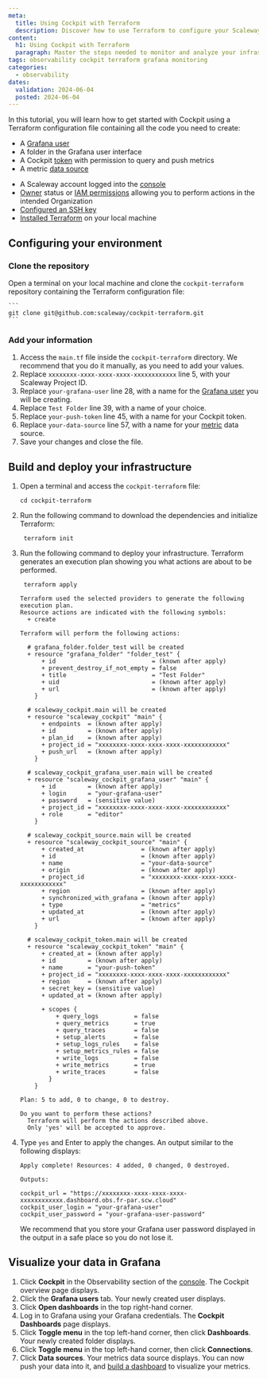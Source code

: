 ```yaml
---
meta:
  title: Using Cockpit with Terraform
  description: Discover how to use Terraform to configure your Scaleway Cockpit. This detailed guide walks you through creating a token, setting up a Grafana user, and configuring internal and external data sources.
content:
  h1: Using Cockpit with Terraform
  paragraph: Master the steps needed to monitor and analyze your infrastructure efficiently with our comprehensive tutorial.
tags: observability cockpit terraform grafana monitoring
categories:
  - observability
dates:
  validation: 2024-06-04
  posted: 2024-06-04
---
```


In this tutorial, you will learn how to get started with Cockpit using a Terraform configuration file containing all the code you need to create:

- A [Grafana user](/observability/cockpit/concepts/#grafana-users/)
- A folder in the Grafana user interface
- A Cockpit [token](/observability/cockpit/concepts/#tokens/) with permission to query and push metrics
- A metric [data source](/observability/cockpit/concepts/#data-sources/)

<Macro id="requirements" />

- A Scaleway account logged into the [console](https://console.scaleway.com/)
- [Owner](/identity-and-access-management/iam/concepts/#owner/) status or [IAM permissions](/identity-and-access-management/iam/concepts/#permission/) allowing you to perform actions in the intended Organization
- [Configured an SSH key](/identity-and-access-management/organizations-and-projects/how-to/create-ssh-key/#how-to-generate-an-ed25519-ssh-key-pair-on-macos-and-linux/)
- [Installed Terraform](https://www.terraform.io/downloads.html/) on your local machine


## Configuring your environment

### Clone the repository

Open a terminal on your local machine and clone the `cockpit-terraform` repository containing the Terraform configuration file:

    ```
    git clone git@github.com:scaleway/cockpit-terraform.git
    ```

### Add your information

1. Access the `main.tf` file inside the `cockpit-terraform` directory. We recommend that you do it manually, as you need to add your values.
2. Replace `xxxxxxxx-xxxx-xxxx-xxxx-xxxxxxxxxxxx` line 5, with your Scaleway Project ID.
3. Replace `your-grafana-user` line 28, with a name for the [Grafana user](/observability/cockpit/concepts/#grafana-users/) you will be creating.
4. Replace `Test Folder` line 39, with a name of your choice.
5. Replace `your-push-token` line 45, with a name for your Cockpit token.
6. Replace `your-data-source` line 57, with a name for your [metric](/observability/cockpit/concepts/#metric/) data source.
7. Save your changes and close the file.

## Build and deploy your infrastructure

1. Open a terminal and access the `cockpit-terraform` file:

    ```
    cd cockpit-terraform
    ```
2. Run the following command to download the dependencies and initialize Terraform:

    ```
     terraform init
    ```
3. Run the following command to deploy your infrastructure. Terraform generates an execution plan showing you what actions are about to be performed.

    ```
     terraform apply
    ```

    ```
    Terraform used the selected providers to generate the following execution plan.
    Resource actions are indicated with the following symbols:
      + create

    Terraform will perform the following actions:

      # grafana_folder.folder_test will be created
      + resource "grafana_folder" "folder_test" {
          + id                           = (known after apply)
          + prevent_destroy_if_not_empty = false
          + title                        = "Test Folder"
          + uid                          = (known after apply)
          + url                          = (known after apply)
        }

      # scaleway_cockpit.main will be created
      + resource "scaleway_cockpit" "main" {
          + endpoints  = (known after apply)
          + id         = (known after apply)
          + plan_id    = (known after apply)
          + project_id = "xxxxxxxx-xxxx-xxxx-xxxx-xxxxxxxxxxxx"
          + push_url   = (known after apply)
        }

      # scaleway_cockpit_grafana_user.main will be created
      + resource "scaleway_cockpit_grafana_user" "main" {
          + id         = (known after apply)
          + login      = "your-grafana-user"
          + password   = (sensitive value)
          + project_id = "xxxxxxxx-xxxx-xxxx-xxxx-xxxxxxxxxxxx"
          + role       = "editor"
        }

      # scaleway_cockpit_source.main will be created
      + resource "scaleway_cockpit_source" "main" {
          + created_at                = (known after apply)
          + id                        = (known after apply)
          + name                      = "your-data-source"
          + origin                    = (known after apply)
          + project_id                = "xxxxxxxx-xxxx-xxxx-xxxx-xxxxxxxxxxxx"
          + region                    = (known after apply)
          + synchronized_with_grafana = (known after apply)
          + type                      = "metrics"
          + updated_at                = (known after apply)
          + url                       = (known after apply)
        }

      # scaleway_cockpit_token.main will be created
      + resource "scaleway_cockpit_token" "main" {
          + created_at = (known after apply)
          + id         = (known after apply)
          + name       = "your-push-token"
          + project_id = "xxxxxxxx-xxxx-xxxx-xxxx-xxxxxxxxxxxx"
          + region     = (known after apply)
          + secret_key = (sensitive value)
          + updated_at = (known after apply)

          + scopes {
              + query_logs          = false
              + query_metrics       = true
              + query_traces        = false
              + setup_alerts        = false
              + setup_logs_rules    = false
              + setup_metrics_rules = false
              + write_logs          = false
              + write_metrics       = true
              + write_traces        = false
            }
        }

    Plan: 5 to add, 0 to change, 0 to destroy.

    Do you want to perform these actions?
      Terraform will perform the actions described above.
      Only 'yes' will be accepted to approve.
    ```
4. Type `yes` and Enter to apply the changes. An output similar to the following displays:

    ```
    Apply complete! Resources: 4 added, 0 changed, 0 destroyed.

    Outputs:

    cockpit_url = "https://xxxxxxxx-xxxx-xxxx-xxxx-xxxxxxxxxxxx.dashboard.obs.fr-par.scw.cloud"
    cockpit_user_login = "your-grafana-user"
    cockpit_user_password = "your-grafana-user-password"
    ```

    <Message type="important">
      We recommend that you store your Grafana user password displayed in the output in a safe place so you do not lose it.
    </Message>

## Visualize your data in Grafana

1. Click **Cockpit** in the Observability section of the [console](https://console.scaleway.com/). The Cockpit overview page displays.
2. Click the **Grafana users** tab. Your newly created user displays.
3. Click **Open dashboards** in the top right-hand corner.
4. Log in to Grafana using your Grafana credentials. The **Cockpit Dashboards** page displays.
5. Click **Toggle menu** in the top left-hand corner, then click **Dashboards**. Your newly created folder displays.
6. Click **Toggle menu** in the top left-hand corner, then click **Connections**.
7. Click **Data sources**. Your metrics data source displays. You can now push your data into it, and [build a dashboard](https://grafana.com/docs/grafana/latest/getting-started/build-first-dashboard/) to visualize your metrics.

